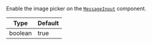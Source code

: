 Enable the image picker on the [`MessageInput`](../../../../ui-components/message-input-components/message-input.mdx) component.

| Type    | Default |
| ------- | ------- |
| boolean | true    |
